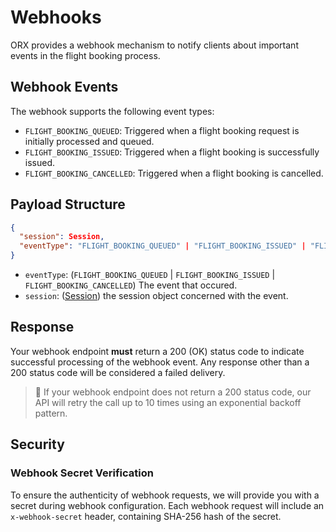 # Webhooks

ORX provides a webhook mechanism to notify clients about important events in the flight booking process.

## Webhook Events

The webhook supports the following event types:

- `FLIGHT_BOOKING_QUEUED`: Triggered when a flight booking request is initially processed and queued.
- `FLIGHT_BOOKING_ISSUED`: Triggered when a flight booking is successfully issued.
- `FLIGHT_BOOKING_CANCELLED`: Triggered when a flight booking is cancelled.

## Payload Structure

```json
{
  "session": Session,
  "eventType": "FLIGHT_BOOKING_QUEUED" | "FLIGHT_BOOKING_ISSUED" | "FLIGHT_BOOKING_CANCELLED"
}
```

- `eventType`: (`FLIGHT_BOOKING_QUEUED` | `FLIGHT_BOOKING_ISSUED` | `FLIGHT_BOOKING_CANCELLED`) The event that occured.
- `session`: ([Session](/versions/v3/glossary#session)) the session object concerned with the event.    

## Response

Your webhook endpoint **must** return a 200 (OK) status code to indicate successful processing of the webhook event. Any response other than a 200 status code will be considered a failed delivery.

> 🔔 If your webhook endpoint does not return a 200 status code, our API will retry the call up to 10 times using an exponential backoff pattern. 

## Security

### Webhook Secret Verification

To ensure the authenticity of webhook requests, we will provide you with a secret during webhook configuration. Each webhook request will include an `x-webhook-secret` header, containing SHA-256 hash of the secret.


